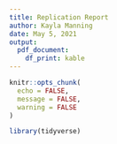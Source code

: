 ```yaml
---
title: Replication Report
author: Kayla Manning
date: May 5, 2021
output:
  pdf_document:
    df_print: kable
---
```


```r

knitr::opts_chunk(
  echo = FALSE,
  message = FALSE,
  warning = FALSE
)

library(tidyverse)

```

